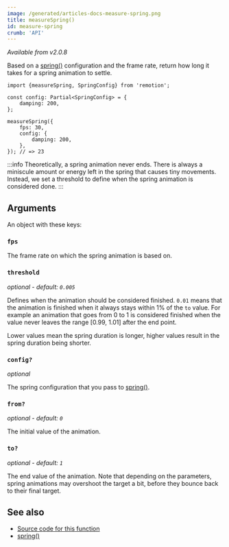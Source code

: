 ```yaml
---
image: /generated/articles-docs-measure-spring.png
title: measureSpring()
id: measure-spring
crumb: 'API'
---
```


_Available from v2.0.8_

Based on a [spring()](/docs/spring) configuration and the frame rate, return how long it takes for a spring animation to settle.

```tsx twoslash
import {measureSpring, SpringConfig} from 'remotion';

const config: Partial<SpringConfig> = {
	damping: 200,
};

measureSpring({
	fps: 30,
	config: {
		damping: 200,
	},
}); // => 23
```

:::info
Theoretically, a spring animation never ends. There is always a miniscule amount or energy left in the spring that causes tiny movements. Instead, we set a threshold to define when the spring animation is considered done.
:::

## Arguments

An object with these keys:

### `fps`

The frame rate on which the spring animation is based on.

### `threshold`

_optional - default: `0.005`_

Defines when the animation should be considered finished. `0.01` means that the animation is finished when it always stays within 1% of the `to` value. For example an animation that goes from 0 to 1 is considered finished when the value never leaves the range [0.99, 1.01] after the end point.

Lower values mean the spring duration is longer, higher values result in the spring duration being shorter.

### `config?`

_optional_

The spring configuration that you pass to [spring()](/docs/spring#config).

### `from?`

_optional - default: `0`_

The initial value of the animation.

### `to?`

_optional - default: `1`_

The end value of the animation. Note that depending on the parameters, spring animations may overshoot the target a bit, before they bounce back to their final target.

## See also

- [Source code for this function](https://github.com/remotion-dev/remotion/blob/main/packages/core/src/spring/measure-spring.ts)
- [spring()](/docs/spring)
